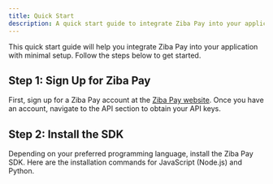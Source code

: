 ```yaml
---
title: Quick Start
description: A quick start guide to integrate Ziba Pay into your application.
---
```

This quick start guide will help you integrate Ziba Pay into your application with minimal setup. Follow the steps below to get started.

## Step 1: Sign Up for Ziba Pay

First, sign up for a Ziba Pay account at the [Ziba Pay website](https://www.zibapay.com). Once you have an account, navigate to the API section to obtain your API keys.

## Step 2: Install the SDK

Depending on your preferred programming language, install the Ziba Pay SDK. Here are the installation commands for JavaScript (Node.js) and Python.

<DocsReview/>